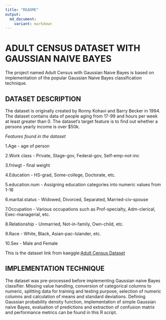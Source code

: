 ```yaml
---
title: "README"
output: 
  md_document:
    variant: markdown
---
```


# **ADULT CENSUS DATASET WITH GAUSSIAN NAIVE BAYES**

The project named Adult Census with Gaussian Naive Bayes is based on implementation of the popular Gaussian Naive Bayes classification technique.

## **DATASET DESCRIPTION**

The dataset is originally created by Ronny Kohavi and Barry Becker in 1994. The dataset contains data of people aging from 17-99 and hours per week at least greater than 0. The dataset's target feature is to find out whether a persons yearly income is over $50k.

*Features found in the dataset*

1.Age - age of person

2.Work class - Private, Stage-gov, Federal-gov, Self-emp-not-inc

3.fnlwgt - final weight

4.Education - HS-grad, Some-college, Doctorate, etc.

5.education.num - Assigning education categories into numeric values from 1-16

6.marital.status - Widowed, Divorced, Separated, Married-civ-spouse

7.Occupation - Various occupations such as Prof-specialty, Adm-clerical, Exec-managerial, etc.

8.Relationship - Unmarried, Not-in-family, Own-child, etc.

9.Race - White, Black, Asian-pac-Islander, etc.

10.Sex - Male and Female

This is the dataset link from kaeggle:[Adult Census Dataset](https://www.kaggle.com/datasets/uciml/adult-census-income)

## **IMPLEMENTATION TECHNIQUE**

The dataset was pre-processed before implementing Gaussian naive Bayes classifier. Missing value handling, conversion of categorical columns to numeric, splitting data for training and testing purpose, selection of numeric columns and calculation of means and standard deviations. Defining Gaussian probability density function, implementation of simple Gaussian naive Bayes, evaluation of predictions and extraction of confusion matrix and performance metrics can be found in this R script.

